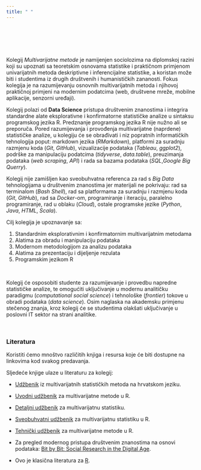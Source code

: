 ```yaml
---
title: " "
---
```


<br>
<br>
<br>
<br>



Kolegij *Multivarijatne metode* je namijenjen sociolozima na diplomskoj razini koji su upoznati sa teoretskim osnovama statistike i praktičnom primjenom univarijatnih metoda deskriptivne i inferencijalne statistike, a koristan može biti i studentima iz drugih društvenih i humanističkih zananosti. Fokus kolegija je na razumijevanju osnovnih multivarijatnih metoda i njihovoj praktičnoj primjeni na modernim podatcima (web, društvene mreže, mobilne aplikacije, senzorni uređaji).

Kolegij polazi od **Data Science** pristupa društvenim znanostima i integrira standardne alate eksplorativne i konfirmatorne statističke analize u sintaksu programskog jezika R. Predznanje programskog jezika R nije nužno ali se preporuča. Pored razumijevanja i provođenja multivarijatne (naprdene) statističke analize, u kolegiju će se obrađivati i niz popratnih informatičkih tehnologija poput: markdown jezika (*RMarkdown*), platformi za suradnju razmjenu koda (*Git*, *GitHub*), vizualizacije podataka (*Tableau*, *ggplot2*), podrške za manipulaciju podatcima (*tidyverse*, *data.table*), preuzimanja podataka (*web scraping*, *API*) i rada sa bazama podataka (*SQL*,*Google Big Querry*).


Kolegij nije zamišljen kao sveobuhvatna referenca za rad s *Big Data* tehnologijama u društvenim znanostima jer materijali ne pokrivaju: rad sa terminalom (*Bash Shell*), rad sa platformama za suradnju i razmjenu koda (*Git*, *GitHub*), rad sa *Docker*-om, programiranje i iteraciju, paralelno programiranje, rad u oblaku (*Cloud*), ostale programske jezike (*Python*, *Java*, *HTML*, *Scala*). 

Cilj kolegija je upoznavanje sa:

1) Standardnim eksplorativnim i konfirmatornim multivarijatnim metodama 
2) Alatima za obradu i manipulaciju podataka 
3) Modernom metodologijom za analizu podataka 
4) Alatima za prezentaciju i dijeljenje rezulata 
5) Programskim jezikom R


<br>

Kolegij će osposobiti studente za razumijevanje i provedbu napredne statističke analize, te omogućiti uključivanje u modernu analitičku paradigmu (*computational social science*) i tehnološke (*frontier*) tokove u obradi podataka (*data science*). Osim naglaska na akademsku primjenu stečenog znanja, kroz kolegij će se studentima olakšati uključivanje u poslovni IT sektor na strani analitike.


<br>

### Literatura

Koristiti ćemo mnoštvo različitih knjiga i resursa koje će biti dostupne na linkovima kod svakog predavanja.

Sljedeće knjige ulaze u literaturu za kolegij:

- [Udžbenik](http://www.alinea.hr/105.html) iz multivarijatnih statističkih metoda na hrvatskom jeziku.

- [Uvodni udžbenik](https://link.springer.com/book/10.1007/978-1-4419-9650-3) za multivarijatne metode u R.

- [Detaljni udžbenik](https://www.springer.com/gp/book/9783642360046) za multivarijatnu statistiku.

- [Sveobuhvatni udžbenik](https://us.sagepub.com/en-us/nam/using-r-with-multivariate-statistics/book243861#contents) za multivarijatnu statistiku u R.

- [Tehnički udžbenik](https://web.uniroma1.it/memotef/sites/default/files/file%20lezioni/102b_textbook.pdf) za multivarijatne metode u R.

- Za pregled modernog pristupa društvenim znanostima na osnovi podataka: [Bit by Bit: Social Research in the Digital Age](https://www.bitbybitbook.com/en/1st-ed/preface/).

- Ovo je klasična literatura za [R](https://r4ds.had.co.nz/).

<br>

